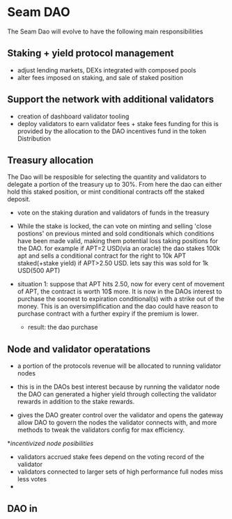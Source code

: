 # Seam DAO

The Seam Dao will evolve to have the following main responsibilities


## Staking + yield protocol management
* adjust lending markets, DEXs integrated with composed pools
* alter fees imposed on staking, and sale of staked position

## Support the network with additional validators
* creation of dashboard validator tooling
* deploy validators to earn validator fees + stake fees
funding for this is provided by the allocation to the DAO incentives fund in the token Distribution

## Treasury allocation
The Dao will be resposible for selecting the quantity and validators to delegate a portion of the treasury up to 30%. From here the dao can either hold this staked position, or mint conditional contracts off the staked deposit.
* vote on the staking duration and validators of funds in the treasury
* While the stake is locked, the can vote on minting and selling 'close postions' on previous minted and sold conditionals which conditions have been made valid, making them potential loss taking positions for the DAO.
for example if APT=2 USD(via an oracle) the dao stakes 100k apt and sells a conditional contract for the right to 10k APT staked(+stake yield) if APT>2.50 USD. lets say this was sold for 1k USD(500 APT)

* situation 1: suppose that APT hits 2.50, now for every cent of movement of APT, the contract is worth 10$ more. It is now in the DAOs interest to purchase the soonest to expiration conditional(s) with a strike out of the money. This is an oversimplification and the dao could have reason to purchase contract with a further expiry if the premium is lower.
  * result: the dao purchase

## Node and validator operatations
- a portion of the protocols revenue will be allocated to running validator nodes
- this is in the DAOs best interest because by running the validator node the DAO
 can generated a higher yield through collecting the validator rewards in addition to the stake rewards.

- gives the DAO greater control over the validator
 and opens the gateway allow  DAO to govern the nodes the validator connects with, 
 and more methods to tweak the validators config for max efficiency.

 **incentivized node posibilities*
- validators accrued stake fees depend on the voting record of the validator
- validators connected to larger sets of high performance full nodes miss less votes
-



## DAO in

  
